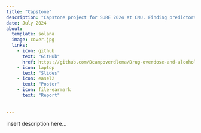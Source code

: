 ```yaml
---
title: "Capstone"
description: "Capstone project for SURE 2024 at CMU. Finding predictors for Alcohol Impaired Driving Deaths and Drug Overdose Deaths."
date: July 2024 
about: 
  template: solana 
  image: cover.jpg
  links: 
    - icon: github
      text: "GitHub"
      href: https://github.com/Dcampoverdlema/Drug-overdose-and-alcohol-related-deaths
    - icon: laptop
      text: "Slides" 
    - icon: easel2
      text: "Poster"
    - icon: file-earmark
      text: "Report" 
      
      
---
```


insert description here... 




